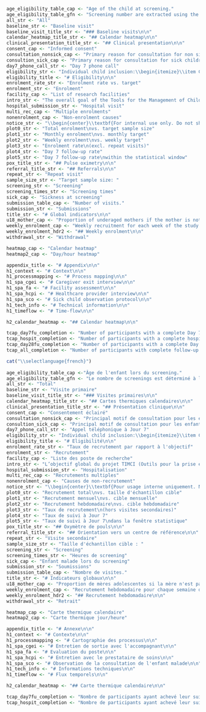 ```r
age_eligibility_table_cap <- "Age of the child at screening."
age_eligibility_table_gfn <- "Screening number are extracted using the device ID associated with a given facility."
all_str <- "All"
baseline_str <- "Baseline visit"
baseline_visit_title_str <- "### Baseline visits\n\n"
calendar_heatmap_title_str <- "## Calendar heatmap\n\n"
clinical_presentation_title_str <- "## Clinical presentation\n\n"
consent_cap <- "Informed consent"
consultation_nonsick_cap <- "Primary reason for consultation for non sick children."
consultion_sick_cap <- "Primary reason for consultation for sick children."
day7_phone_call_str <- "Day 7 phone call"
eligibility_str <- "Individual child inclusion:\\begin{itemize}\\item Children 0 – 59 months for whom caregivers provide consent;\\item Consulting for an illness, or reported to be unwell when attending for a routine visit (e.g. vaccination, growth or chronic disease monitoring).\\end{itemize}Individual child exclusion:\\begin{itemize}\\item Children in the immediate post-natal period or first day of life;\\item Attending for a consultation related to trauma only (including new and follow-up presentations for burns, injuries, wounds);\\item Admitted within an inpatient part of the facility (including neonates delivered at the facility admitted with their mother);\\item Enrolled in the study within the preceding 28 days at any study facility.\\end{itemize}"
eligibility_title <- "# Eligibility\n\n"
enrolment_rate_str <- "Enrolment rate vs. target"
enrolment_str <- "Enrolment"
facility_cap <- "List of research facilities"
intro_str <- "The overall goal of the Tools for the Management of Childhood Illness (TIMCI) project is to reduce morbidity and mortality in sick children attending primary care facilities, while supporting the rational and efficient use of diagnostics and medicines by healthcare providers. The evaluation component of the project seeks to generate evidence on the health impact, operational priorities, cost and cost-effectiveness of introducing pulse oximetry, alone or embedded into a Clinical Decision Support Algorithm (CDSA), at primary care level in LMICs, for children 0 – 59 months of age, to facilitate national and international decision-making on scale-up."
hospital_submission_str <- "Hospital visit"
multi_rec_cap <- "Multiple enrolments"
nonenrolment_cap <- "Non-enrolment causes"
notice_str <- "\\begin{center}\\textbf{For internal use only. Do not share outside research teams. Tables and figures are generated from raw databases, not from the cleaned databases, and findings of this report can therefore be slightly different from those of the formal statistical analysis.}\\end{center}"
plot0_str <- "Total enrolment\nvs. target sample size"
plot1_str <- "Monthly enrolment\nvs. monthly target"
plot2_str <- "Weekly enrolment\nvs. weekly target"
plot3_str <- "Enrolment rate\n(excl. repeat visits)"
plot4_str <- "Day 7 follow-up rate"
plot5_str <- "Day 7 follow-up rate\nwithin the statistical window"
pox_title_str <- "## Pulse oximetry\n\n"
referral_title_str <- "## Referrals\n\n"
repeat_str <- "Repeat visit"
sample_size_str <- "Target sample size: "
screening_str <- "Screening"
screening_times_str <- "Screening times"
sick_cap <- "Sickness at screening"
submission_table_cap <- "Number of visits."
submission_str <- "Submissions"
title_str <- "# Global indicators\n\n"
u18_mother_cap <- "Proportion of underaged mothers if the mother is not the main caregiver"
weekly_enrolment_cap <- "Weekly recruitment for each week of the study."
weekly_enrolment_hdr2 <- "## Weekly enrolment\n\n"
withdrawal_str <- "Withdrawal"

heatmap_cap <- "Calendar heatmap"
heatmap2_cap <- "Day/hour heatmap"

appendix_title <- "# Appendix\n\n"
h1_context <- "# Context\n\n"
h1_processmapping <- "# Process mapping\n\n"
h1_spa_cgei <- "# Caregiver exit interview\n\n"
h1_spa_fa <- "# Facility assessment\n\n"
h1_spa_hcpi <- "# Healthcare provider interview\n\n"
h1_spa_sco <- "# Sick child observation protocol\n\n"
h1_tech_info <- "# Technical information\n\n"
h1_timeflow <- "# Time-flow\n\n"

h2_calendar_heatmap <- "## Calendar heatmap\n\n"

tcap_day7fu_completion <- "Number of participants with a complete Day 7 follow-up."
tcap_hospit_completion <- "Number of participants with a complete hospitalisation follow-up."
tcap_day28fu_completion <- "Number of participants with a complete Day 28 follow-up."
tcap_all_completion <- "Number of participants with complete follow-up visits."
```

```r
cat("\\selectlanguage{french}")
  
age_eligibility_table_cap <-"Âge de l'enfant lors du screening."
age_eligibility_table_gfn <- "Le nombre de screenings est déterminé à l'aide de l'ID de la tablette associée à un poste donné."
all_str <- "Total"
baseline_str <- "Visite primaire"
baseline_visit_title_str <- "### Visites primaires\n\n"
calendar_heatmap_title_str <- "## Cartes thermiques calendaires\n\n"
clinical_presentation_title_str <- "## Présentation clinique\n\n"
consent_cap <- "Consentement éclairé"
consultation_nonsick_cap <- "Principal motif de consultation pour les enfants non malades."
consultion_sick_cap <- "Principal motif de consultation pour les enfants malades."
day7_phone_call_str <- "Appel téléphonique à Jour 7"
eligibility_str <- "Individual child inclusion:\\begin{itemize}\\item Children 0 – 59 months for whom caregivers provide consent;\\item Consulting for an illness, or reported to be unwell when attending for a routine visit (e.g. vaccination, growth or chronic disease monitoring).\\end{itemize}Individual child exclusion:\\begin{itemize}\\item Children in the immediate post-natal period or first day of life;\\item Attending for a consultation related to trauma only (including new and follow-up presentations for burns, injuries, wounds);\\item Admitted within an inpatient part of the facility (including neonates delivered at the facility admitted with their mother);\\item Enrolled in the study within the preceding 28 days at any study facility.\\end{itemize}"
eligibility_title <- "# Eligibilité\n\n"
enrolment_rate_str <- "Taux de recrutement par rapport à l'objectif"
enrolment_str <- "Recrutement"
facility_cap <- "Liste des poste de recherche"
intro_str <- "L’objectif global du projet TIMCI (Outils pour la prise en charge intégrée des maladies de l’enfant) est de réduire la morbidité et la mortalité chez les enfants malades dans les structures de soins primaires, tout en soutenant l’utilisation rationnelle et efficace des moyens diagnostiques et des médicaments par les prestataires de soins de santé. Le volet évaluation du projet vise à apporter des preuves de l’impact de l’introduction de l’oxymètre de pouls, associé à un Algorithme d’aide à la décision clinique (CDSA), sur la santé, les priorités opérationnelles, le coût et l’analyse cout-efficacité modélisée dans le contexte des soins primaires, pour les enfants âgés de 0 à 59 mois des pays à revenu faible ou intermédiaire (PRFI), en vue de faciliter la prise de décision et la mise à l’échelle aux niveaux national et international."
hospital_submission_str <- "Hospitalisation"
multi_rec_cap <- "Recrutements multiples"
nonenrolment_cap <- "Causes de non-recrutement"
notice_str <- "\\begin{center}\\textbf{Pour usage interne uniquement. Ne pas partager en dehors des équipes recherche. Les tableaux et les figures sont générés à partir des bases de données brutes, et non à partir des bases de données nettoyées, et les résultats de ce rapport peuvent donc être légèrement différents de ceux de l'analyse statistique formelle.}\\end{center}"
plot0_str <- "Recrutement total\nvs. taille d'échantillon cible"
plot1_str <- "Recrutement mensuel\nvs. cible mensuelle"
plot2_str <- "Recrutement hebdomadaire\nvs. cible hebdomadaire"
plot3_str <- "Taux de recrutement\n(hors visites secondaires)"
plot4_str <- "Taux de suivi à Jour 7"
plot5_str <- "Taux de suivi à Jour 7\ndans la fenêtre statistique"
pox_title_str <- "## Oxymètre de pouls\n\n"
referral_title_str <- "## Orientation vers un centre de référence\n\n"
repeat_str <- "Visite secondaire"
sample_size_str <- "Taille d'échantillon cible : "
screening_str <- "Screening"
screening_times_str <- "Heures de screening"
sick_cap <- "Enfant malade lors du screening"
submission_str <- "Soumissions"
submission_table_cap <- "Nombre de visites."
title_str <- "# Indicateurs globaux\n\n"
u18_mother_cap <- "Proportion de mères adolescentes si la mère n'est pas l'accompagnant principal"
weekly_enrolment_cap <- "Recrutement hebdomadaire pour chaque semaine de l'étude."
weekly_enrolment_hdr2 <- "## Recrutement hebdomadaire\n\n"
withdrawal_str <- "Retrait"

heatmap_cap <- "Carte thermique calendaire"
heatmap2_cap <- "Carte thermique jour/heure"

appendix_title <- "# Annexe\n\n"
h1_context <- "# Contexte\n\n"
h1_processmapping <- "# Cartographie des processus\n\n"
h1_spa_cgei <- "# Entretien de sortie avec l'accompagnant\n\n"
h1_spa_fa <- "# Evaluation du poste\n\n"
h1_spa_hcpi <- "# Entretien avec le prestataire de soins\n\n"
h1_spa_sco <- "# Observation de la consultation de l'enfant malade\n\n"
h1_tech_info <- "# Informations techniques\n\n"
h1_timeflow <- "# Flux temporels\n\n"

h2_calendar_heatmap <- "## Carte thermique calendaire\n\n"

tcap_day7fu_completion <- "Nombre de participants ayant achevé leur suivi à Jour 7."
tcap_hospit_completion <- "Nombre de participants ayant achevé leur suivi d'hospitalisation."
```
